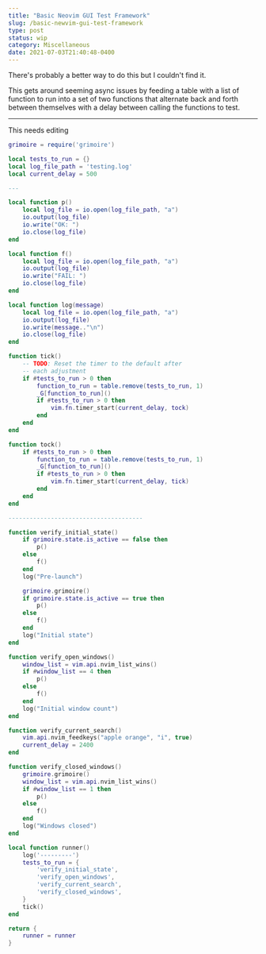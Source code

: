 ```yaml
---
title: "Basic Neovim GUI Test Framework"
slug: /basic-newvim-gui-test-framework
type: post
status: wip
category: Miscellaneous
date: 2021-07-03T21:40:48-0400
---
```


There's probably a better way to do this but I couldn't find it. 

This gets around seeming async issues by feeding a table with a list of function to run into a set of two functions that alternate back and forth between themselves with a delay between calling the functions to test. 

---

This needs editing


```lua
grimoire = require('grimoire')

local tests_to_run = {}
local log_file_path = 'testing.log'
local current_delay = 500

--- 

local function p()
    local log_file = io.open(log_file_path, "a")
    io.output(log_file)
    io.write("OK: ")
    io.close(log_file)
end

local function f()
    local log_file = io.open(log_file_path, "a")
    io.output(log_file)
    io.write("FAIL: ")
    io.close(log_file)
end

local function log(message)
    local log_file = io.open(log_file_path, "a")
    io.output(log_file)
    io.write(message.."\n")
    io.close(log_file)
end

function tick()
    -- TODO: Reset the timer to the default after 
    -- each adjustment
    if #tests_to_run > 0 then 
        function_to_run = table.remove(tests_to_run, 1)
        _G[function_to_run]()
        if #tests_to_run > 0 then 
            vim.fn.timer_start(current_delay, tock)
        end
    end
end

function tock()
    if #tests_to_run > 0 then 
        function_to_run = table.remove(tests_to_run, 1)
        _G[function_to_run]()
        if #tests_to_run > 0 then 
            vim.fn.timer_start(current_delay, tick)
        end
    end
end

--------------------------------------

function verify_initial_state() 
    if grimoire.state.is_active == false then
        p()
    else
        f()
    end
    log("Pre-launch")

    grimoire.grimoire()
    if grimoire.state.is_active == true then
        p()
    else
        f()
    end
    log("Initial state")
end

function verify_open_windows()
    window_list = vim.api.nvim_list_wins()
    if #window_list == 4 then
        p()
    else
        f()
    end
    log("Initial window count")
end

function verify_current_search()
    vim.api.nvim_feedkeys("apple orange", "i", true)
    current_delay = 2400
end

function verify_closed_windows()
    grimoire.grimoire()
    window_list = vim.api.nvim_list_wins()
    if #window_list == 1 then
        p()
    else
        f()
    end
    log("Windows closed")
end

local function runner() 
    log('---------')
    tests_to_run = {
        'verify_initial_state',
        'verify_open_windows',
        'verify_current_search',
        'verify_closed_windows',
    }
    tick()
end 

return {
    runner = runner
}
```




